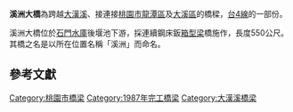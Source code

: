 {{Infobox_Bridge
|bridge_name=溪洲大橋
|image= 桃園溪洲大橋.jpg
|caption= 石門水庫後池堰下游的溪洲大橋
|official_name= 
|Also_known_as= 
|carries= {{Jct|country=TWN|PH|4}}
|crosses= [[大漢溪|大漢溪]]
|locale= {{ROC-TW}}[[桃園市|桃園市]][[龍潭區_(桃園市)|龍潭區]]、[[大溪區|大溪區]]
|maint= 
|id= 
|design= 
|mainspan= {{convert|120|m|ft|0}}<ref name="溪洲大橋">{{cite web|url=http://www.thb.gov.tw/tm/Menus/Menu08/98bridge/102.htm|title=特色橋梁調查表-溪洲大橋|publisher=交通部公路總局|accessdate=2011-10-30|archive-date=2011-11-01|archive-url=https://web.archive.org/web/20111101223706/http://www.thb.gov.tw/tm/Menus/Menu08/98bridge/102.htm|dead-url=no}}</ref>
|length= {{convert|550|m|ft|0}}<ref name="溪洲大橋"/>
|width= 
|height=
|clearance= 
|below= 
|lanes= 雙向各一線道
|begin=
|open= 1987年9月<ref name="溪洲大橋"/>
|followed =[[崁津大橋|崁津大橋]]
|closed= 
|toll= 
|coordinates= {{coord|24|49|28|N|121|15|12|E|display=title,inline}}
}}

'''溪洲大橋'''為跨越[[大漢溪|大漢溪]]、接連接[[桃園市|桃園市]][[龍潭區_(桃園市)|龍潭區]]及[[大溪區|大溪區]]的橋樑，[[台4線|台4線]]的一部份。

溪洲大橋位於[[石門水庫_(臺灣)|石門水庫]]後堰池下游，採連續鋼床鈑[[箱型梁|箱型梁]]橋施作，長度550公尺。其橋之名是以所在位置名稱「溪洲」而命名。

==參考文獻==
{{reflist}}
{{Bridge-Stub}}

{{淡水河流域橋樑}}

[[Category:桃園市橋梁|Category:桃園市橋梁]]
[[Category:1987年完工橋梁|Category:1987年完工橋梁]]
[[Category:大漢溪橋梁|Category:大漢溪橋梁]]